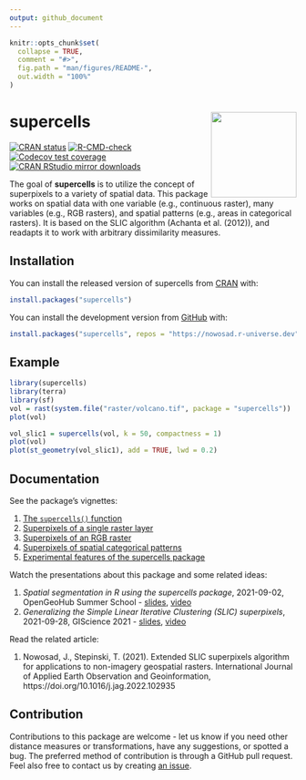 ```yaml
---
output: github_document
---
```


<!-- README.md is generated from README.Rmd. Please edit that file -->

```r
knitr::opts_chunk$set(
  collapse = TRUE,
  comment = "#>",
  fig.path = "man/figures/README-",
  out.width = "100%"
)
```

# supercells <img src="man/figures/logo.png" align="right" width="150" />

<!-- badges: start -->
[![CRAN status](https://www.r-pkg.org/badges/version/supercells)](https://CRAN.R-project.org/package=supercells)
[![R-CMD-check](https://github.com/Nowosad/supercells/workflows/pkgdown/badge.svg)](https://github.com/Nowosad/supercells/actions)
[![Codecov test coverage](https://codecov.io/gh/Nowosad/supercells/branch/master/graph/badge.svg)](https://app.codecov.io/gh/Nowosad/supercells?branch=master)
[![CRAN RStudio mirror downloads](http://cranlogs.r-pkg.org/badges/supercells)](https://cran.r-project.org/package=supercells)
<!-- badges: end -->

The goal of **supercells** is to utilize the concept of superpixels to a variety of spatial data. 
This package works on spatial data with one variable (e.g., continuous raster), many variables (e.g., RGB rasters), and spatial patterns (e.g., areas in categorical rasters).
It is based on the SLIC algorithm (Achanta et al. (2012)), and readapts it to work with arbitrary dissimilarity measures. 

## Installation

You can install the released version of supercells from [CRAN](https://CRAN.R-project.org) with:

``` r
install.packages("supercells")
```

You can install the development version from [GitHub](https://github.com/) with:

``` r
install.packages("supercells", repos = "https://nowosad.r-universe.dev")
```

<!-- ``` r -->
<!-- # install.packages("remotes") -->
<!-- remotes::install_github("Nowosad/supercells") -->
<!-- ``` -->

## Example

```r
library(supercells)
library(terra)
library(sf)
vol = rast(system.file("raster/volcano.tif", package = "supercells"))
plot(vol)
```

```r
vol_slic1 = supercells(vol, k = 50, compactness = 1)
plot(vol)
plot(st_geometry(vol_slic1), add = TRUE, lwd = 0.2)
```

## Documentation

See the package's vignettes:

1. [The `supercells()` function](https://jakubnowosad.com/supercells/articles/main-function.html)
2. [Superpixels of a single raster layer](https://jakubnowosad.com/supercells/articles/articles/one_var.html)
3. [Superpixels of an RGB raster](https://jakubnowosad.com/supercells/articles/articles/rgb_vars.html)
4. [Superpixels of spatial categorical patterns](https://jakubnowosad.com/supercells/articles/articles/motifels.html)
5. [Experimental features of the supercells package](https://jakubnowosad.com/supercells/articles/articles/experimental.html)

Watch the presentations about this package and some related ideas:

1. *Spatial segmentation in R using the supercells package*, 2021-09-02, OpenGeoHub Summer School - [slides](https://jakubnowosad.com/ogh2021/), [video](https://doi.org/10.5446/54880)
2. *Generalizing the Simple Linear Iterative Clustering (SLIC) superpixels*, 2021-09-28, GIScience 2021 - [slides](https://jakubnowosad.com/giscience-2021/), [video](https://www.youtube.com/watch?v=AlyEFkyKLUw&t=2018s)

Read the related article:

1. Nowosad, J., Stepinski, T. (2021). Extended SLIC superpixels algorithm for applications to non-imagery geospatial rasters. International Journal of Applied Earth Observation and Geoinformation, https://doi.org/10.1016/j.jag.2022.102935

## Contribution

Contributions to this package are welcome - let us know if you need other distance measures or transformations, have any suggestions, or spotted a bug. 
The preferred method of contribution is through a GitHub pull request. 
Feel also free to contact us by creating [an issue](https://github.com/nowosad/supercells/issues).

